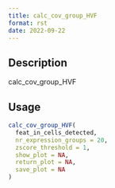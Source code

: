 ```yaml
--- 
title: calc_cov_group_HVF 
format: rst 
date: 2022-09-22 
--- 
```


## Description

calc_cov_group_HVF


## Usage

```r
calc_cov_group_HVF(
  feat_in_cells_detected,
  nr_expression_groups = 20,
  zscore_threshold = 1,
  show_plot = NA,
  return_plot = NA,
  save_plot = NA
)
```


